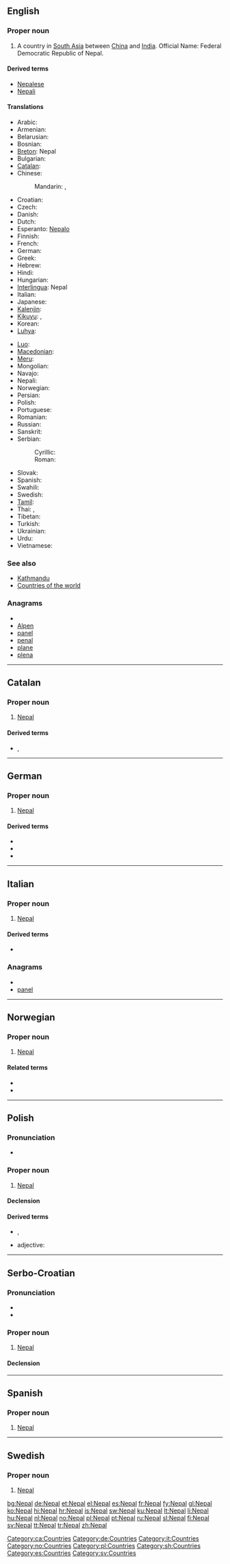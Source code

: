 {{wikipedia}}
{{also|Nepál|Népal}}
==English==

===Proper noun===
{{en-proper-noun}}

# A country in [[South Asia]] between [[China]] and [[India]]. Official Name: Federal Democratic Republic of Nepal.

====Derived terms====
* [[Nepalese]]
* [[Nepali]]

====Translations====
{{trans-top|Federal Democratic Republic of Nepal}}
* Arabic: {{t|ar|نيبال|m|tr=nibaal}}
* Armenian: {{t-|hy|Նեպալ|tr=Nepal}}
* Belarusian: {{t-|be|Непал|m|tr=Nepál|xs=Belarusian}}
* Bosnian: {{t-|bs|Nepal|m}}
* [[Breton]]: Nepal
* Bulgarian: {{t+|bg|Непал|f|tr=Nepal}}
* [[Catalan]]: {{t-|ca|Nepal|m}}
* Chinese:
*: Mandarin: {{t|cmn|尼泊爾|sc=Hani}},  {{t|cmn|尼泊尔|tr=Níbó'ěr|sc=Hani}}
* Croatian: {{t+|hr|Nepal|m}}
* Czech: {{t-|cs|Nepál|m}}
* Danish: {{t-|da|Nepal}}
* Dutch: {{t+|nl|Nepal}}
* Esperanto: [[Nepalo]]
* Finnish: {{t+|fi|Nepal}}
* French: {{t+|fr|Népal|m}}
* German: {{t+|de|Nepal}}
* Greek: {{t+|el|Νεπάλ|tr=Nepál}}
* Hebrew: {{t+|he|נפאל|tr=nepal}}
* Hindi: {{t+|hi|नेपाल|tr=nepāl|xs=Hindi}}
* Hungarian: {{t+|hu|Nepál}}
* [[Interlingua]]: Nepal
* Italian: {{t-|it|Nepal|m}}
* Japanese: {{t+|ja|ネパール|tr=Nepāru}}
* [[Kalenjin]]: {{tø|kln|Nepal}}
* [[Kikuyu]]: {{tø|ki|Nepal}}, {{tø|ki|Nepal}}
* Korean: {{t+|ko|네팔|tr=Nepal|sc=Hang}}
* [[Luhya]]: {{tø|luy|Nepal}}
{{trans-mid}}
* [[Luo]]: {{tø|luo|Nepal}}
* [[Macedonian]]: {{t+|mk|Непал|m|tr=Népal}}
* [[Meru]]: {{tø|mer|Nepal}}
* Mongolian: {{t-|mn|Балба|tr=Balba|sc=Cyrl|xs=Mongolian}}
* Navajo: {{tø|nv|Dziłgaiitsoh Honeezkʼazii bikéyah}}
* Nepali: {{t+|ne|नेपाल|tr=nepāl|sc=Deva|xs=Nepali}}
* Norwegian: {{t+|no|Nepal}}
* Persian: {{t-|fa|نپال|tr=nepâl|xs=Persian}}
* Polish: {{t+|pl|Nepal|m}}
* Portuguese: {{t+|pt|Nepal}}
* Romanian: {{t-|ro|Nepal|n}}
* Russian: {{t+|ru|Непал|m|tr=Nepál}}
* Sanskrit: {{t-|sa|नेपाल|xs=Sanskrit}}
* Serbian:
*: Cyrillic: {{t-|sr|Непал|m|sc=Cyrl}}
*: Roman: {{t-|sr|Nepal|m}}
* Slovak: {{t-|sk|Nepál}}
* Spanish: {{t+|es|Nepal}}
* Swahili: {{t+|sw|Nepal|xs=Swahili}}
* Swedish: {{t+|sv|Nepal}}
* [[Tamil]]: {{t|ta|நேபாளம்|xs=Tamil}}
* Thai: {{t|th|ประเทศเนปาล|tr=bprà-tâyt nay-bpaan|sc=Thai}},  {{t|th|เนปาล|tr=nay-bpaan|sc=Thai}}
* Tibetan: {{tø|bo|བལ་ཡུལ|tr=bal yul|sc=Tibt|xs=Tibetan}}
* Turkish: {{t+|tr|Nepal}}
* Ukrainian: {{t+|uk|Непал|m|tr=Nepál|xs=Ukrainian}}
* Urdu: {{t|ur|نیپال|tr=nepāl|sc=ur-Arab}}
* Vietnamese: {{t-|vi|Nepal|xs=Vietnamese}}
{{trans-bottom}}

===See also===
* [[Kathmandu]]
* [[Appendix:Countries of the world|Countries of the world]]

===Anagrams===
* {{alphagram|aelnp}}
* [[Alpen#English|Alpen]]
* [[panel#English|panel]]
* [[penal#English|penal]]
* [[plane#English|plane]]
* [[plena#English|plena]]


----

==Catalan==

===Proper noun===
{{ca-proper noun|m}}

# [[#English|Nepal]]

====Derived terms====
* {{sense|Nepali}} {{l|ca|nepalès}}, {{qualifier|Valencian}} {{l|ca|nepalés}}

[[Category:ca:Countries]]

----

==German==

===Proper noun===
{{infl|de|proper noun|g=n}}

# [[#English|Nepal]]

====Derived terms====
* {{l|de|Nepalese}}
* {{l|de|Nepalesin}}
* {{l|de|nepalesisch}}

[[Category:de:Countries]]

----

==Italian==

===Proper noun===
{{infl|it|proper noun|g=m}}

# [[#English|Nepal]]

====Derived terms====
* {{l|it|nepalese}}

===Anagrams===
* {{alphagram|aelnp}}
* [[panel#Italian|panel]]

[[Category:it:Countries]]

----

==Norwegian==

===Proper noun===
{{infl|no|proper noun}}

# [[#English|Nepal]]

====Related terms====
* {{l|no|nepaler}}
* {{l|no|nepalsk}}

[[Category:no:Countries]]

----

==Polish==

===Pronunciation===
* {{IPA|/ˈnɛpal/|lang=pl}}

===Proper noun===
{{infl|pl|proper noun|g=m}}

# [[#English|Nepal]]

====Declension====
{{pl-decl-noun-sing
|Nepal
|Nepalu
|Nepalowi
|Nepal
|Nepalem
|Nepalu
|Nepalu
}}

====Derived terms====
* {{l|pl|Nepalczyk}} {{m}}, {{l|pl|Nepalka}} {{f}}
* adjective: {{l|pl|nepalski}}

[[Category:pl:Countries]]

----

==Serbo-Croatian==

===Pronunciation===
* {{IPA|/něpaːl/|lang=sh}}
* {{hyphenation|Ne|pal}}

===Proper noun===
{{sh-proper-noun|g=m|head=Nèpāl|r|Непал|Нѐпа̄л}}

# [[#English|Nepal]]

====Declension====
{{sh-decl-noun-unc
|Nèpāl
|Nepála
|Nepalu
|Nepal
|Nepale
|Nepalu
|Nepalom
}}

[[Category:sh:Countries]]

----

==Spanish==
{{wikipedia|lang=es}}
===Proper noun===
{{es-proper noun}}

# [[#English|Nepal]]

[[Category:es:Countries]]

----

==Swedish==

===Proper noun===
{{infl|sv|proper noun}}

# [[#English|Nepal]]

[[Category:sv:Countries]]

[[bg:Nepal]]
[[de:Nepal]]
[[et:Nepal]]
[[el:Nepal]]
[[es:Nepal]]
[[fr:Nepal]]
[[fy:Nepal]]
[[gl:Nepal]]
[[ko:Nepal]]
[[hi:Nepal]]
[[hr:Nepal]]
[[is:Nepal]]
[[sw:Nepal]]
[[ku:Nepal]]
[[lt:Nepal]]
[[li:Nepal]]
[[hu:Nepal]]
[[nl:Nepal]]
[[no:Nepal]]
[[pl:Nepal]]
[[pt:Nepal]]
[[ru:Nepal]]
[[sl:Nepal]]
[[fi:Nepal]]
[[sv:Nepal]]
[[tt:Nepal]]
[[tr:Nepal]]
[[zh:Nepal]]